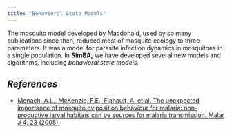 ```yaml
---
title: "Behavioral State Models"
---
```


The mosquito model developed by Macdonald, used by so many publications since then, reduced most of mosquito ecology to three parameters. It was a model for parasite infection dynamics in mosquitoes in a single population. In **SimBA,** we have developed several new models and algorithms, including *behavioral state models.* 

## *References*

+ [Menach, A.L., McKenzie, F.E., Flahault, A. et al. The unexpected importance of mosquito oviposition behaviour for malaria: non-productive larval habitats can be sources for malaria transmission. Malar J 4, 23 (2005).](https://doi.org/10.1186/1475-2875-4-23)